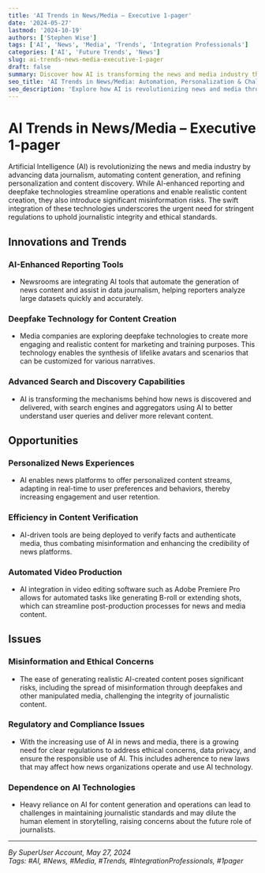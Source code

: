 ```yaml
---
title: 'AI Trends in News/Media – Executive 1-pager'
date: '2024-05-27'
lastmod: '2024-10-19'
authors: ['Stephen Wise']
tags: ['AI', 'News', 'Media', 'Trends', 'Integration Professionals']
categories: ['AI', 'Future Trends', 'News']
slug: ai-trends-news-media-executive-1-pager
draft: false
summary: Discover how AI is transforming the news and media industry through enhanced reporting tools, deepfake content creation, and personalized content discovery. Learn about the opportunities and challenges AI presents in journalism and media ethics...
seo_title: 'AI Trends in News/Media: Automation, Personalization & Challenges'
seo_description: 'Explore how AI is revolutionizing news and media through automated content, deepfake technologies, and personalized experiences. Learn about ethical challenges and misinformation risks.'
---
```


# AI Trends in News/Media – Executive 1-pager

Artificial Intelligence (AI) is revolutionizing the news and media industry by advancing data journalism, automating content generation, and refining personalization and content discovery. While AI-enhanced reporting and deepfake technologies streamline operations and enable realistic content creation, they also introduce significant misinformation risks. The swift integration of these technologies underscores the urgent need for stringent regulations to uphold journalistic integrity and ethical standards.

## Innovations and Trends

### AI-Enhanced Reporting Tools

- Newsrooms are integrating AI tools that automate the generation of news content and assist in data journalism, helping reporters analyze large datasets quickly and accurately.

### Deepfake Technology for Content Creation

- Media companies are exploring deepfake technologies to create more engaging and realistic content for marketing and training purposes. This technology enables the synthesis of lifelike avatars and scenarios that can be customized for various narratives.

### Advanced Search and Discovery Capabilities

- AI is transforming the mechanisms behind how news is discovered and delivered, with search engines and aggregators using AI to better understand user queries and deliver more relevant content.

## Opportunities

### Personalized News Experiences

- AI enables news platforms to offer personalized content streams, adapting in real-time to user preferences and behaviors, thereby increasing engagement and user retention.

### Efficiency in Content Verification

- AI-driven tools are being deployed to verify facts and authenticate media, thus combating misinformation and enhancing the credibility of news platforms.

### Automated Video Production

- AI integration in video editing software such as Adobe Premiere Pro allows for automated tasks like generating B-roll or extending shots, which can streamline post-production processes for news and media content.

## Issues

### Misinformation and Ethical Concerns

- The ease of generating realistic AI-created content poses significant risks, including the spread of misinformation through deepfakes and other manipulated media, challenging the integrity of journalistic content.

### Regulatory and Compliance Issues

- With the increasing use of AI in news and media, there is a growing need for clear regulations to address ethical concerns, data privacy, and ensure the responsible use of AI. This includes adherence to new laws that may affect how news organizations operate and use AI technology.

### Dependence on AI Technologies

- Heavy reliance on AI for content generation and operations can lead to challenges in maintaining journalistic standards and may dilute the human element in storytelling, raising concerns about the future role of journalists.

---

_By SuperUser Account, May 27, 2024_  
_Tags: #AI, #News, #Media, #Trends, #IntegrationProfessionals, #1pager_
